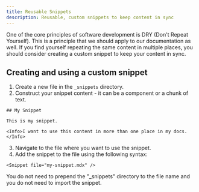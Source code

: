 ```yaml
---
title: Reusable Snippets
description: Reusable, custom snippets to keep content in sync
---
```


One of the core principles of software development is DRY (Don't Repeat Yourself). This is a principle that we should apply to our documentation as well. If you find yourself repeating the same content in multiple places, you should consider creating a custom snippet to keep your content in sync.

## Creating and using a custom snippet

1. Create a new file in the `_snippets` directory.
2. Construct your snippet content - it can be a component or a chunk of text.

```mdx
## My Snippet

This is my snippet.

<Info>I want to use this content in more than one place in my docs.</Info>
```

3. Navigate to the file where you want to use the snippet.
4. Add the snippet to the file using the following syntax:

```mdx destination-file.mdx
<Snippet file="my-snippet.mdx" />
```

<Note>
  You do not need to prepend the "_snippets" directory to the file name and you
  do not need to import the snippet.
</Note>